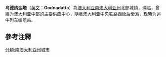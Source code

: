 {{NoteTA
|G1=Country
}}
{{Infobox Australian place
| type                     = town
| name                     = 乌德纳达塔<br>Oodnadatta
| state                    = SA
| image                    = The-Pink-Roadhouse-Oodnadatta.JPG
| caption                  = The Pink Roadhouse at Oodnadatta
| image_alt                = 
| relief                   = 
| coordinates              = {{coord|27.54811|S|135.445432|E|format=dms|display=inline,title}}
| coord_ref = <ref name=LMV>{{cite web |title=Search results for 'Oodnadatta, LOCB' with the following datasets: 'Suburbs and Localities', 'Counties', 'Government Towns', 'Local Government Areas', 'SA Government Regions' and 'Gazetteer' |url=http://location.sa.gov.au/viewer/?map=roads&x=135.47497&y=-27.54678&z=12&uids=19,2,115,11,20,105&pinx=135.446730&piny=-27.546650&pinTitle=Location&pinText=Oodnadatta,+Locb |website=Location SA Map Viewer |publisher=Government of South Australian Government |accessdate=13 May 2018 |archive-date=2019-12-02 |archive-url=https://web.archive.org/web/20191202204530/http://location.sa.gov.au/viewer/?map=roads&x=135.47497&y=-27.54678&z=12&uids=19,2,115,11,20,105&pinx=135.446730&piny=-27.546650&pinTitle=Location&pinText=Oodnadatta,+Locb |dead-url=no }}</ref>
| pushpin_label_position   = 
| map_alt                  = 
| pop = 204（與其他地區一同累計）
| pop_year = {{CensusAU|2016}}
| pop_footnotes = <ref name ="Census2016SSC">{{Census 2016 AUS|id =  SSC41068  |name = Oodnadatta|quick = on | accessdate=29 May 2019}}</ref>

| poprank                  = 
| density                  = 
| density_footnotes        = 
| established              = 1890年10月30日（市鎮）<br/>2001年2月8日（地區）
| established_footnotes    = <ref name="SAGG-1890">{{cite web|last1=Bray|first1=J.C.|title=Untitled proclamation (Town of Oodnadatta)|url=http://www9.austlii.edu.au/au/other/sa_gazette/1890/49/1068.pdf|website=The South Australian Government Gazette|publisher=South Australian Government|accessdate=13 May 2018|page=1068|date=30 October 1890|archive-date=2019-12-10|archive-url=https://web.archive.org/web/20191210044859/http://www9.austlii.edu.au/au/other/sa_gazette/1890/49/1068.pdf|dead-url=no}}</ref><ref name=LMV>{{cite web|title= Search results for 'Oodnadatta, LOCB' with the following datasets: 'Suburbs and Localities', 'Counties', 'Government Towns', 'Local Government Areas', 'SA Government Regions' and 'Gazetteer' |url=http://location.sa.gov.au/viewer/?map=roads&x=135.47497&y=-27.54678&z=12&uids=19,2,115,11,20,105&pinx=135.446730&piny=-27.546650&pinTitle=Location&pinText=Oodnadatta,+Locb |website=Location SA Map Viewer |publisher=Government of South Australian Government |accessdate=13 May 2018}}</ref>
| abolished                = 
| gazetted                 = 
| postcode                 = 5734<ref name=postcode>{{cite web|title= Postcode for Oodnadatta, South Australia|url= https://postcodes-australia.com/areas/sa/country+south+australia/oodnadatta|publisher= Postcodes Australia|accessdate= 13 May 2018|archive-date= 2019-12-02|archive-url= https://web.archive.org/web/20191202204819/https://postcodes-australia.com/areas/sa/country+south+australia/oodnadatta|dead-url= no}}</ref>
| elevation                = 121
| elevation_footnotes      = （火車站）<ref name=LMV-RSTA>{{cite web |title=Search results for 'Oodnadatta Railway Station' with the following datasets selected – 'Suburbs and Localities', 'Government Towns' and 'Gazetteer' |url=http://location.sa.gov.au/viewer/?map=roads&x=135.44817&y=-27.54886&z=15&uids=19,2,115,11,20,105&pinx=135.447710&piny=-27.545880&pinTitle=Location&pinText=Oodnadatta+Railway+Station,+Rsta |website=Location SA Map Viewer |publisher=Government of South Australian Government |accessdate=13 May 2018 |archive-date=2019-12-10 |archive-url=https://web.archive.org/web/20191210044910/http://location.sa.gov.au/viewer/?map=roads&x=135.44817&y=-27.54886&z=15&uids=19,2,115,11,20,105&pinx=135.447710&piny=-27.545880&pinTitle=Location&pinText=Oodnadatta+Railway+Station,+Rsta |dead-url=no }}</ref>
| area                     = 
| area_footnotes           = 
| timezone = [[UTC9:30|ACST]]
| utc = +9:30
| timezone-dst = [[UTC10:30|ACST]]
| utc-dst = +10:30
| dist1                    = 873
| dir1                     = 以北
| location1                = [[阿德雷得中央商業區|阿德雷得]]
| dist2                    = 544
| dir2                     = 以北
| location2                = [[奧古斯塔港|奧古斯塔港]]
| dist3                    = 181
| dir3                     = 西北方
| location3                = [[库伯佩地|库伯佩地]]
| lga                      = [[偏遠地區社會發展託管地|偏遠地區社會發展託管地]]<ref name=LMV/>
| region                   = {{le|遠北|Far North (South Australia)}}<ref name=LMV/>
| county                   = 
| stategov = {{le|吉爾斯選舉區|Electoral district of Giles|吉爾斯}}<ref name= ECSA >{{cite web|title=District of Giles Background Profile|url=https://www.ecsa.sa.gov.au/electoral-districts/electoral-district-profiles?view=article&id=831:giles|publisher=Electoral Commission SA|accessdate=12 February 2018|archive-date=2021-01-08|archive-url=https://web.archive.org/web/20210108021209/https://www.ecsa.sa.gov.au/electoral-districts/electoral-district-profiles?view=article&id=831:giles|dead-url=no}}</ref>
| fedgov = [[格雷_(澳大利亞國會選區)|格雷]]<ref name=AEC>{{cite web |title=Federal electoral division of Grey |url=http://www.aec.gov.au/profiles/sa/files/2011/2011-aec-a4-map-sa-grey.pdf |publisher=Australian Electoral Commission |accessdate=12 February 2018 |archive-date=2015-03-26 |archive-url=https://web.archive.org/web/20150326131054/http://aec.gov.au/profiles/sa/files/2011/2011-aec-a4-map-sa-grey.pdf |dead-url=no }}</ref>
| maxtemp                  = 29.1
| maxtemp_footnotes        = <ref name=climate>{{cite web
| url = http://www.bom.gov.au/climate/averages/tables/cw_017043_All.shtml
| title = Climate Statistics for Oodnadatta Airport
| publisher = Bureau of Meteorology
| work = Climate statistics for Australian locations
| accessdate = March 31, 2013
| archive-date = 2020-11-18
| archive-url = https://web.archive.org/web/20201118203649/http://www.bom.gov.au/climate/averages/tables/cw_017043_All.shtml
| dead-url = no
}}</ref>
| mintemp                  = 14.6
| mintemp_footnotes        = <ref name=climate/>
| rainfall                 = 174.7
| rainfall_footnotes       = <ref name=climate/>
| near-n                   = {{le|托德莫登 (南澳大利亞)|Todmorden, South Australia|托德莫登}}
| near-ne                  = {{le|阿蘭達萊站|Allandale Station, South Australia}}
| near-e                   = {{le|阿蘭達萊站|Allandale Station, South Australia}}
| near-se                  = {{le|阿蘭達萊站|Allandale Station, South Australia}}
| near-s                   = {{le|阿蘭達萊站|Allandale Station, South Australia}}
| near-sw                  = {{le|阿蘭達萊站|Allandale Station, South Australia}}
| near-w                   = {{le|托德莫登 (南澳大利亞)|Todmorden, South Australia|托德莫登}}
| near-nw                  = {{le|托德莫登 (南澳大利亞)|Todmorden, South Australia|托德莫登}}
| near                     = 乌德纳达塔
| footnotes                = 地區<ref name=LMV/><ref name=postcode/><br/>毗鄰地區<ref name=LMV/> 
}}
'''乌德纳达塔'''（[[英文|英文]]：'''Oodnadatta'''）為[[澳大利亚|澳大利亚]][[南澳大利亚州|南澳大利亚州]]北部城镇，濒临{{le|尼尔斯河 (南澳大利亚州)|Neales River|尼尔斯河}}，曾經为澳大利亚中部的主要供应中心，隨著澳大利亚中央铁路西延后衰落，现時为运牛列车编组站。

== 參考注釋 ==
{{reflist}}

[[分類:南澳大利亞州城市|分類:南澳大利亞州城市]]